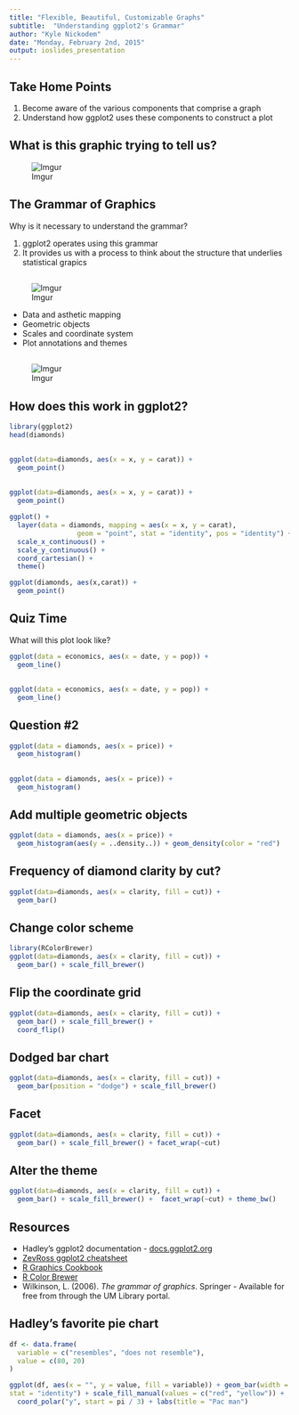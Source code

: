 ---
title: "Flexible, Beautiful, Customizable Graphs"
subtitle:  "Understanding ggplot2's Grammar"
author: "Kyle Nickodem"
date: "Monday, February 2nd, 2015"
output: ioslides_presentation
---

## Take Home Points

1. Become aware of the various components that comprise a graph
2. Understand how ggplot2 uses these components to construct a plot

## What is this graphic trying to tell us?
![Imgur](http://i.imgur.com/q5UAEV2.png)


## The Grammar of Graphics
Why is it necessary to understand the grammar?

1. ggplot2 operates using this grammar
2. It provides us with a process to think about the structure that underlies statistical grapics

##
![Imgur](http://i.imgur.com/aLOMwJ0.png)

- Data and asthetic mapping
- Geometric objects
- Scales and coordinate system
- Plot annotations and themes

##
![Imgur](http://i.imgur.com/IDAnlcF.png)

## How does this work in ggplot2?

```{r}
library(ggplot2)
head(diamonds)
```


##
```{r}
ggplot(data=diamonds, aes(x = x, y = carat)) +
  geom_point()
```

##
```{r, eval=FALSE}
ggplot(data=diamonds, aes(x = x, y = carat)) +
  geom_point()
```

```{r, eval=FALSE}
ggplot() +
  layer(data = diamonds, mapping = aes(x = x, y = carat), 
                 geom = "point", stat = "identity", pos = "identity") + 
  scale_x_continuous() + 
  scale_y_continuous() + 
  coord_cartesian() +
  theme()
```

```{r, eval=FALSE}
ggplot(diamonds, aes(x,carat)) +
  geom_point()
```

## Quiz Time
What will this plot look like?

```{r, eval=FALSE}
ggplot(data = economics, aes(x = date, y = pop)) + 
  geom_line()
```

##
```{r}
ggplot(data = economics, aes(x = date, y = pop)) + 
  geom_line()
```

## Question #2

```{r, eval=FALSE}
ggplot(data = diamonds, aes(x = price)) + 
  geom_histogram()

```

##
```{r, message=FALSE}
ggplot(data = diamonds, aes(x = price)) + 
  geom_histogram()

```

## Add multiple geometric objects
```{r, message=FALSE}
ggplot(data = diamonds, aes(x = price)) + 
  geom_histogram(aes(y = ..density..)) + geom_density(color = "red")

```


## Frequency of diamond clarity by cut?
```{r}
ggplot(data=diamonds, aes(x = clarity, fill = cut)) +
  geom_bar()
```

## Change color scheme
```{r}
library(RColorBrewer)
ggplot(data=diamonds, aes(x = clarity, fill = cut)) +
  geom_bar() + scale_fill_brewer()
```

## Flip the coordinate grid
```{r}
ggplot(data=diamonds, aes(x = clarity, fill = cut)) +
  geom_bar() + scale_fill_brewer() + 
  coord_flip()
```

## Dodged bar chart
```{r}
ggplot(data=diamonds, aes(x = clarity, fill = cut)) +
  geom_bar(position = "dodge") + scale_fill_brewer()
```

## Facet
```{r}
ggplot(data=diamonds, aes(x = clarity, fill = cut)) +
  geom_bar() + scale_fill_brewer() + facet_wrap(~cut)
```

## Alter the theme
```{r}
ggplot(data=diamonds, aes(x = clarity, fill = cut)) +
  geom_bar() + scale_fill_brewer() +  facet_wrap(~cut) + theme_bw()
```


## Resources
- Hadley's ggplot2 documentation - [docs.ggplot2.org](http://docs.ggplot2.org/current/)
- [ZevRoss ggplot2 cheatsheet](http://zevross.com/blog/2014/08/04/beautiful-plotting-in-r-a-ggplot2-cheatsheet-3/)
- [R Graphics Cookbook](http://www.cookbook-r.com/Graphs/)
- [R Color Brewer](http://colorbrewer2.org/)
- Wilkinson, L. (2006). *The grammar of graphics*. Springer - Available for free from through the UM Library portal.

## Hadley's favorite pie chart
```{r, echo=FALSE}
df <- data.frame(
  variable = c("resembles", "does not resemble"),
  value = c(80, 20)
)
```

```{r}
ggplot(df, aes(x = "", y = value, fill = variable)) + geom_bar(width = 1,
stat = "identity") + scale_fill_manual(values = c("red", "yellow")) +
  coord_polar("y", start = pi / 3) + labs(title = "Pac man")
```


